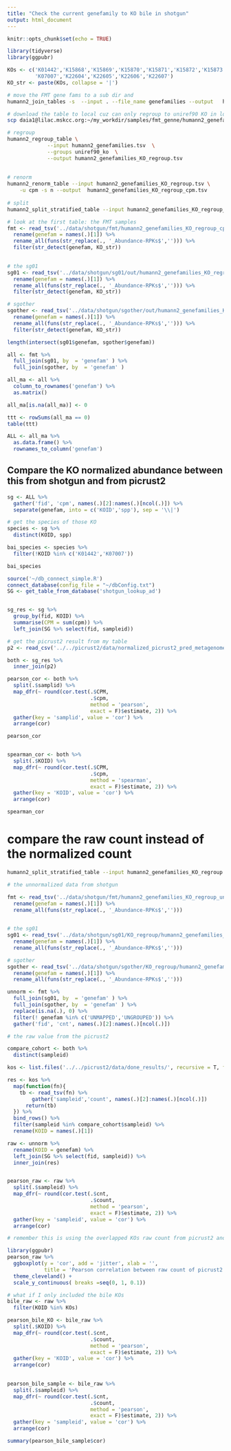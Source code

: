 ```yaml
---
title: "Check the current genefamily to KO bile in shotgun"
output: html_document
---
```


```r
knitr::opts_chunk$set(echo = TRUE)
```

```r
library(tidyverse)
library(ggpubr)
```

```r
KOs <- c('K01442','K15868','K15869','K15870','K15871','K15872','K15873','K15874',
         'K07007','K22604','K22605','K22606','K22607')
KO_str <- paste(KOs, collapse = '|')
```


```bash
# move the FMT gene fams to a sub dir and
humann2_join_tables -s  --input . --file_name genefamilies --output   humann2_genefamilies.tsv
```

```bash
# download the table to local cuz can only regroup to uniref90 KO in local
scp daia1@lilac.mskcc.org:~/my_workdir/samples/fmt_genne/humann2_genefamilies.tsv .

# regroup
humann2_regroup_table \
             --input humann2_genefamilies.tsv  \
             --groups uniref90_ko  \
             --output humann2_genefamilies_KO_regroup.tsv
             
             
# renorm
humann2_renorm_table --input humann2_genefamilies_KO_regroup.tsv \
    -u cpm -s n --output  humann2_genefamilies_KO_regroup_cpm.tsv
    
# split
humann2_split_stratified_table --input humann2_genefamilies_KO_regroup_cpm.tsv --output fmt
```

```r
# look at the first table: the FMT samples
fmt <- read_tsv('../data/shotgun/fmt/humann2_genefamilies_KO_regroup_cpm_stratified.tsv') %>% 
  rename(genefam = names(.)[1]) %>% 
  rename_all(funs(str_replace(., '_Abundance-RPKs$',''))) %>%
  filter(str_detect(genefam, KO_str)) 
  

# the sg01
sg01 <- read_tsv('../data/shotgun/sg01/out/humann2_genefamilies_KO_regroup_cpm_stratified.tsv') %>% 
  rename(genefam = names(.)[1]) %>% 
  rename_all(funs(str_replace(., '_Abundance-RPKs$',''))) %>%
  filter(str_detect(genefam, KO_str))

# sgother
sgother <- read_tsv('../data/shotgun/sgother/out/humann2_genefamilies_KO_regroup_cpm_stratified.tsv') %>% 
  rename(genefam = names(.)[1]) %>% 
  rename_all(funs(str_replace(., '_Abundance-RPKs$',''))) %>%
  filter(str_detect(genefam, KO_str))

length(intersect(sg01$genefam, sgother$genefam))

all <- fmt %>% 
  full_join(sg01, by  = 'genefam' ) %>% 
  full_join(sgother, by  = 'genefam' )

all_ma <- all %>% 
  column_to_rownames('genefam') %>% 
  as.matrix()

all_ma[is.na(all_ma)] <- 0

ttt <- rowSums(all_ma == 0) 
table(ttt)

ALL <- all_ma %>% 
  as.data.frame() %>% 
  rownames_to_column('genefam')
```

## Compare the KO normalized abundance between this from shotgun and from picrust2

```r
sg <- ALL %>% 
  gather('fid', 'cpm', names(.)[2]:names(.)[ncol(.)]) %>% 
  separate(genefam, into = c('KOID','spp'), sep = '\\|')
```

```r
# get the species of those KO
species <- sg %>% 
  distinct(KOID, spp)

bai_species <- species %>% 
  filter(!KOID %in% c('K01442','K07007'))

bai_species
```

```r
source('~/db_connect_simple.R')
connect_database(config_file = "~/dbConfig.txt")
SG <- get_table_from_database('shotgun_lookup_ad')


sg_res <- sg %>% 
  group_by(fid, KOID) %>% 
  summarise(CPM = sum(cpm)) %>% 
  left_join(SG %>% select(fid, sampleid))
```

```r
# get the picrust2 result from my table
p2 <- read_csv('../../picrust2/data/normalized_picrust2_pred_metagenome_KO_secondary_bile_counts.csv')

both <- sg_res %>% 
  inner_join(p2)  

pearson_cor <- both %>%   
  split(.$samplid) %>% 
  map_dfr(~ round(cor.test(.$CPM, 
                           .$cpm, 
                           method = 'pearson', 
                           exact = F)$estimate, 2)) %>% 
  gather(key = 'samplid', value = 'cor') %>% 
  arrange(cor)  

pearson_cor


spearman_cor <- both %>%   
  split(.$KOID) %>% 
  map_dfr(~ round(cor.test(.$CPM, 
                           .$cpm, 
                           method = 'spearman', 
                           exact = F)$estimate, 2)) %>% 
  gather(key = 'KOID', value = 'cor') %>% 
  arrange(cor)  

spearman_cor
```

# compare the raw count instead of the normalized count

```bash
humann2_split_stratified_table --input humann2_genefamilies_KO_regroup.tsv --output KO_regroup
```


```r
# the unnormalized data from shotgun

fmt <- read_tsv('../data/shotgun/fmt/humann2_genefamilies_KO_regroup_unstratified.tsv') %>% 
  rename(genefam = names(.)[1]) %>% 
  rename_all(funs(str_replace(., '_Abundance-RPKs$',''))) 
  

# the sg01
sg01 <- read_tsv('../data/shotgun/sg01/KO_regroup/humann2_genefamilies_KO_regroup_unstratified.tsv') %>% 
  rename(genefam = names(.)[1]) %>% 
  rename_all(funs(str_replace(., '_Abundance-RPKs$','')))

# sgother
sgother <- read_tsv('../data/shotgun/sgother/KO_regroup/humann2_genefamilies_KO_regroup_unstratified.tsv') %>% 
  rename(genefam = names(.)[1]) %>% 
  rename_all(funs(str_replace(., '_Abundance-RPKs$',''))) 

unnorm <- fmt %>% 
  full_join(sg01, by  = 'genefam' ) %>% 
  full_join(sgother, by  = 'genefam' ) %>% 
  replace(is.na(.), 0) %>% 
  filter(! genefam %in% c('UNMAPPED','UNGROUPED')) %>% 
  gather('fid', 'cnt', names(.)[2]:names(.)[ncol(.)])
```


```r
# the raw value from the picrust2

compare_cohort <- both %>% 
  distinct(sampleid)

kos <- list.files('../../picrust2/data/done_results/', recursive = T, full.names = T, pattern = 'pred_metagenome_unstrat.tsv')

res <- kos %>% 
  map(function(fn){
    tb <- read_tsv(fn) %>% 
        gather('sampleid','count', names(.)[2]:names(.)[ncol(.)]) 
      return(tb)
  }) %>% 
  bind_rows() %>% 
  filter(sampleid %in% compare_cohort$sampleid) %>% 
  rename(KOID = names(.)[1])


```

```r
raw <- unnorm %>% 
  rename(KOID = genefam) %>% 
  left_join(SG %>% select(fid, sampleid)) %>% 
  inner_join(res) 


pearson_raw <- raw %>%   
  split(.$sampleid) %>% 
  map_dfr(~ round(cor.test(.$cnt, 
                           .$count, 
                           method = 'pearson', 
                           exact = F)$estimate, 2)) %>% 
  gather(key = 'sampleid', value = 'cor') %>% 
  arrange(cor)  

# remember this is using the overlapped KOs raw count from picrust2 and raw count from uniref90 KO regroup and do pearson correlation.

library(ggpubr)
pearson_raw %>% 
  ggboxplot(y = 'cor', add = 'jitter', xlab = '',
            title = 'Pearson correlation between raw count of picrust2 and shotgun\nusing KO abundance in ~260 samples') +
  theme_cleveland() +
  scale_y_continuous( breaks =seq(0, 1, 0.1)) 

```

```r
# what if I only included the bile KOs
bile_raw <- raw %>% 
  filter(KOID %in% KOs)

pearson_bile_KO <- bile_raw %>%   
  split(.$KOID) %>% 
  map_dfr(~ round(cor.test(.$cnt, 
                           .$count, 
                           method = 'pearson', 
                           exact = F)$estimate, 2)) %>% 
  gather(key = 'KOID', value = 'cor') %>% 
  arrange(cor)

  
pearson_bile_sample <- bile_raw %>%   
  split(.$sampleid) %>% 
  map_dfr(~ round(cor.test(.$cnt, 
                           .$count, 
                           method = 'pearson', 
                           exact = F)$estimate, 2)) %>% 
  gather(key = 'sampleid', value = 'cor') %>% 
  arrange(cor)

summary(pearson_bile_sample$cor)
```


